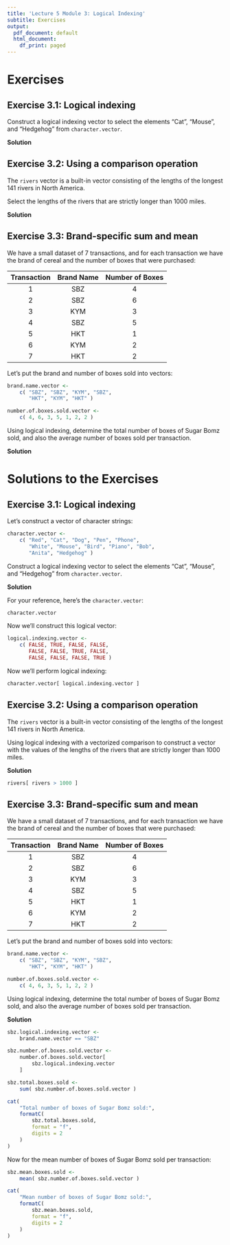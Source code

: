 ```yaml
---
title: 'Lecture 5 Module 3: Logical Indexing'
subtitle: Exercises
output:
  pdf_document: default
  html_document:
    df_print: paged
---
```




# Exercises


## Exercise 3.1: Logical indexing

Construct a logical indexing vector to select the elements "Cat", "Mouse", and "Hedgehog" from `character.vector`.

**Solution**




## Exercise 3.2: Using a comparison operation

The `rivers` vector is a built-in vector consisting of the lengths of the longest 141 rivers in North America.

Select the lengths of the rivers that are strictly longer than 1000 miles.

**Solution**



## Exercise 3.3: Brand-specific sum and mean

We have a small dataset of 7 transactions, and for each transaction we have the brand of cereal and the number of boxes that were purchased:

| Transaction | Brand Name | Number of Boxes |
|:-----------:|:----------:|:---------------:|
|      1      |     SBZ    |        4        |
|      2      |     SBZ    |        6        |
|      3      |     KYM    |        3        |
|      4      |     SBZ    |        5        |
|      5      |     HKT    |        1        |
|      6      |     KYM    |        2        |
|      7      |     HKT    |        2        |

Let's put the brand and number of boxes sold into vectors:
```r
brand.name.vector <-
    c( "SBZ", "SBZ", "KYM", "SBZ", 
       "HKT", "KYM", "HKT" )

number.of.boxes.sold.vector <-
    c( 4, 6, 3, 5, 1, 2, 2 )
```


Using logical indexing, determine the total number of boxes of Sugar Bomz sold, and also the average number of boxes sold per transaction.

**Solution**





# Solutions to the Exercises

## Exercise 3.1: Logical indexing

Let's construct a vector of character strings:
```r
character.vector <-
    c( "Red", "Cat", "Dog", "Pen", "Phone",
       "White", "Mouse", "Bird", "Piano", "Bob",
       "Anita", "Hedgehog" )
```


Construct a logical indexing vector to select the elements "Cat", "Mouse", and "Hedgehog" from `character.vector`.

**Solution**

For your reference, here's the `character.vector`:
```r
character.vector
```

Now we'll construct this logical vector:
```r
logical.indexing.vector <-
    c( FALSE, TRUE, FALSE, FALSE,
       FALSE, FALSE, TRUE, FALSE,
       FALSE, FALSE, FALSE, TRUE )
```

Now we'll perform logical indexing:
```r
character.vector[ logical.indexing.vector ]
```



## Exercise 3.2: Using a comparison operation

The `rivers` vector is a built-in vector consisting of the lengths of the longest 141 rivers in North America.

Using logical indexing with a vectorized comparison to construct a vector with the values of the lengths of the rivers that are strictly longer than 1000 miles.

**Solution**

```r
rivers[ rivers > 1000 ]
```



## Exercise 3.3: Brand-specific sum and mean

We have a small dataset of 7 transactions, and for each transaction we have the brand of cereal and the number of boxes that were purchased:

| Transaction | Brand Name | Number of Boxes |
|:-----------:|:----------:|:---------------:|
|      1      |     SBZ    |        4        |
|      2      |     SBZ    |        6        |
|      3      |     KYM    |        3        |
|      4      |     SBZ    |        5        |
|      5      |     HKT    |        1        |
|      6      |     KYM    |        2        |
|      7      |     HKT    |        2        |

Let's put the brand and number of boxes sold into vectors:
```r
brand.name.vector <-
    c( "SBZ", "SBZ", "KYM", "SBZ", 
       "HKT", "KYM", "HKT" )

number.of.boxes.sold.vector <-
    c( 4, 6, 3, 5, 1, 2, 2 )
```


Using logical indexing, determine the total number of boxes of Sugar Bomz sold, and also the average number of boxes sold per transaction.

**Solution**

```r
sbz.logical.indexing.vector <-
    brand.name.vector == "SBZ"

sbz.number.of.boxes.sold.vector <-
    number.of.boxes.sold.vector[
        sbz.logical.indexing.vector
    ]

sbz.total.boxes.sold <-
    sum( sbz.number.of.boxes.sold.vector )

cat(
    "Total number of boxes of Sugar Bomz sold:",
    formatC(
        sbz.total.boxes.sold,
        format = "f",
        digits = 2
    )
)
```

Now for the mean number of boxes of Sugar Bomz sold per transaction:
```r
sbz.mean.boxes.sold <-
    mean( sbz.number.of.boxes.sold.vector )

cat(
    "Mean number of boxes of Sugar Bomz sold:",
    formatC(
        sbz.mean.boxes.sold,
        format = "f",
        digits = 2
    )
)
```






































































